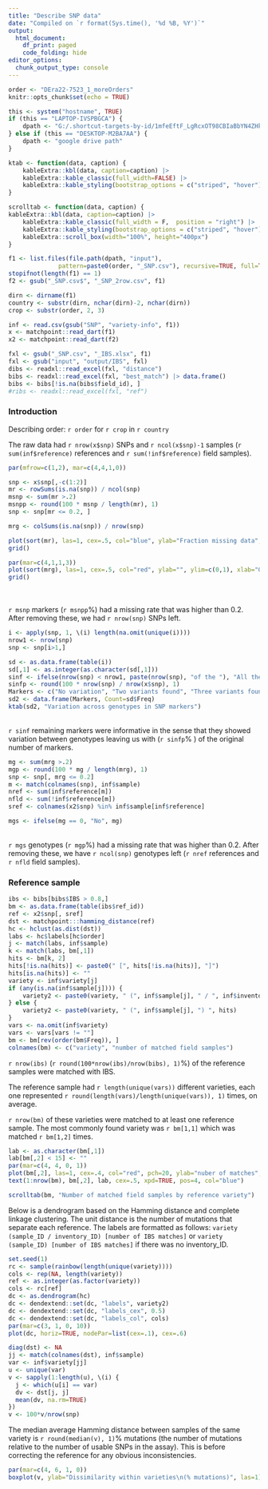 ```yaml
---
title: "Describe SNP data"
date: "Compiled on `r format(Sys.time(), '%d %B, %Y')`"
output:
  html_document:
    df_print: paged
    code_folding: hide
editor_options:
  chunk_output_type: console
---
```



```r
order <- "DEra22-7523_1_moreOrders"
knitr::opts_chunk$set(echo = TRUE)

this <- system("hostname", TRUE)
if (this == "LAPTOP-IVSPBGCA") { 
	dpath <- "G:/.shortcut-targets-by-id/1mfeEftF_LgRcxOT98CBIaBbYN4ZHkBr_/share/image"
} else if (this == "DESKTOP-M2BA7AA") {
	dpath <- "google drive path"
}

ktab <- function(data, caption) {
    kableExtra::kbl(data, caption=caption) |>
    kableExtra::kable_classic(full_width=FALSE) |> 
    kableExtra::kable_styling(bootstrap_options = c("striped", "hover"))
}

scrolltab <- function(data, caption) {
kableExtra::kbl(data, caption=caption) |>
    kableExtra::kable_classic(full_width = F,  position = "right") |>
    kableExtra::kable_styling(bootstrap_options = c("striped", "hover"))  |> 
    kableExtra::scroll_box(width="100%", height="400px")
}
```


```r
f1 <- list.files(file.path(dpath, "input"), 
              pattern=paste0(order, "_SNP.csv"), recursive=TRUE, full=TRUE)
stopifnot(length(f1) == 1)
f2 <- gsub("_SNP.csv$", "_SNP_2row.csv", f1)

dirn <- dirname(f1)
country <- substr(dirn, nchar(dirn)-2, nchar(dirn))
crop <- substr(order, 2, 3)

inf <- read.csv(gsub("SNP", "variety-info", f1))
x <- matchpoint::read_dart(f1)
x2 <- matchpoint::read_dart(f2)

fxl <- gsub("_SNP.csv", "_IBS.xlsx", f1)
fxl <- gsub("input", "output/IBS", fxl)
dibs <- readxl::read_excel(fxl, "distance")
bibs <- readxl::read_excel(fxl, "best_match") |> data.frame()
bibs <- bibs[!is.na(bibs$field_id), ]
#ribs <- readxl::read_excel(fxl, "ref")
```

### Introduction

Describing order: `r order` for `r crop` in `r country`

The raw data had `r nrow(x$snp)` SNPs and `r ncol(x$snp)-1` samples (`r sum(inf$reference)` references and `r sum(!inf$reference)` field samples).  

```r
par(mfrow=c(1,2), mar=c(4,4,1,0))

snp <- x$snp[,-c(1:2)]
mr <- rowSums(is.na(snp)) / ncol(snp)
msnp <- sum(mr >.2)
msnpp <- round(100 * msnp / length(mr), 1)
snp <- snp[mr <= 0.2, ]

mrg <- colSums(is.na(snp)) / nrow(snp)

plot(sort(mr), las=1, cex=.5, col="blue", ylab="Fraction missing data", xlab="Markers", ylim=c(0,1), cex.axis=.8)
grid()

par(mar=c(4,1,1,3))
plot(sort(mrg), las=1, cex=.5, col="red", ylab="", ylim=c(0,1), xlab="Genotypes", yaxt = "n", cex.axis=.8)
grid()
```
</br></br>
`r msnp` markers (`r msnpp`%) had a missing rate that was higher than 0.2. After removing these, we had `r nrow(snp)` SNPs left.

```r
i <- apply(snp, 1, \(i) length(na.omit(unique(i))))
nrow1 <- nrow(snp)
snp <- snp[i>1,]

sd <- as.data.frame(table(i))
sd[,1] <- as.integer(as.character(sd[,1]))
sinf <- ifelse(nrow(snp) < nrow1, paste(nrow(snp), "of the "), "All the ")
sinfp <- round(100 * nrow(snp) / nrow(x$snp), 1)
Markers <- c("No variation", "Two variants found", "Three variants found")[sd[,1]]
sd2 <- data.frame(Markers, Count=sd$Freq)
ktab(sd2, "Variation across genotypes in SNP markers")
```

</br>
`r sinf` remaining markers were informative in the sense that they showed variation between genotypes leaving us with (`r sinfp`% ) of the original number of markers. 
</br>

```r
mg <- sum(mrg >.2)
mgp <- round(100 * mg / length(mrg), 1)
snp <- snp[, mrg <= 0.2]
m <- match(colnames(snp), inf$sample)
nref <- sum(inf$reference[m])
nfld <- sum(!inf$reference[m])
sref <- colnames(x2$snp) %in% inf$sample[inf$reference]

mgs <- ifelse(mg == 0, "No", mg)
```

</br>
`r mgs` genotypes (`r mgp`%) had a missing rate that was higher than 0.2. After removing these, we have `r ncol(snp)` genotypes left (`r nref` references and `r nfld` field samples).

### Reference sample

```r
ibs <- bibs[bibs$IBS > 0.8,]
bm <- as.data.frame(table(ibs$ref_id))
ref <- x2$snp[, sref]
dst <- matchpoint:::hamming_distance(ref)
hc <- hclust(as.dist(dst))
labs <- hc$labels[hc$order]
j <- match(labs, inf$sample)
k <- match(labs, bm[,1])
hits <- bm[k, 2]
hits[!is.na(hits)] <- paste0(" [", hits[!is.na(hits)], "]")
hits[is.na(hits)] <- ""
variety <- inf$variety[j]
if (any(is.na(inf$sample[j]))) {
	variety2 <- paste0(variety, " (", inf$sample[j], " / ", inf$inventory[j],") ", hits)
} else {
	variety2 <- paste0(variety, " (", inf$sample[j], ") ", hits)
}
vars <- na.omit(inf$variety)
vars <- vars[vars != ""]
bm <- bm[rev(order(bm$Freq)), ]
colnames(bm) <- c("variety", "number of matched field samples")
```

`r nrow(ibs)` (`r round(100*nrow(ibs)/nrow(bibs), 1)`%) of the reference samples were matched with IBS. 

The reference sample had `r length(unique(vars))` different varieties, each one represented `r round(length(vars)/length(unique(vars)), 1)` times, on average.

`r nrow(bm)` of these varieties were matched to at least one reference sample. The most commonly found variety was `r bm[1,1]` which was matched `r bm[1,2]` times. 

<div class = "row">
<div class = "col-md-6">
```r
lab <- as.character(bm[,1])
lab[bm[,2] < 15] <- ""
par(mar=c(4, 4, 0, 1))
plot(bm[,2], las=1, cex=.4, col="red", pch=20, ylab="nuber of matches", xlab="order")
text(1:nrow(bm), bm[,2], lab, cex=.5, xpd=TRUE, pos=4, col="blue")
```
</div>
<div class = "col-md-5">
```r
scrolltab(bm, "Number of matched field samples by reference variety")
```
</div></div>


Below is a dendrogram based on the Hamming distance and complete linkage clustering. The unit distance is the number of mutations that separate each reference. The labels are formatted as follows: `variety (sample_ID / inventory_ID) [number of IBS matches]` or `variety (sample_ID) [number of IBS matches]` if there was no inventory_ID.

```r
set.seed(1)
rc <- sample(rainbow(length(unique(variety))))
cols <- rep(NA, length(variety))
ref <- as.integer(as.factor(variety))
cols <- rc[ref]
dc <- as.dendrogram(hc)
dc <- dendextend::set(dc, "labels", variety2)
dc <- dendextend::set(dc, "labels_cex", 0.5)
dc <- dendextend::set(dc, "labels_col", cols)
par(mar=c(3, 1, 0, 10))
plot(dc, horiz=TRUE, nodePar=list(cex=.1), cex=.6)
```



```r
diag(dst) <- NA
jj <- match(colnames(dst), inf$sample)
var <- inf$variety[jj]
u <- unique(var)
v <- sapply(1:length(u), \(i) {
  j <- which(u[i] == var)
  dv <- dst[j, j]
  mean(dv, na.rm=TRUE)
})
v <- 100*v/nrow(snp)

```

The median average Hamming distance between samples of the same variety is `r round(median(v), 1)`% mutations (the number of mutations relative to the number of usable SNPs in the assay). This is before correcting the reference for any obvious inconsistencies.

```r
par(mar=c(4, 6, 1, 0))
boxplot(v, ylab="Dissimilarity within varieties\n(% mutations)", las=1)
```

